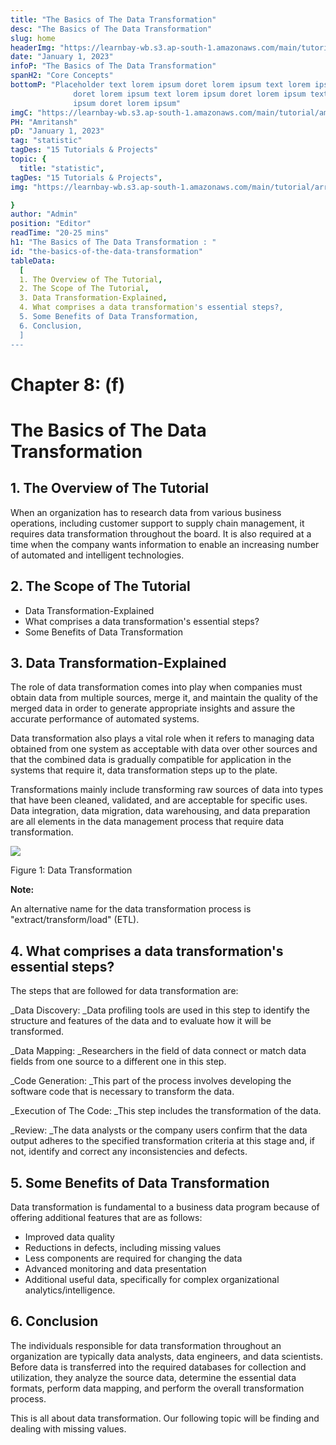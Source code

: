 ```yaml
---
title: "The Basics of The Data Transformation"
desc: "The Basics of The Data Transformation"
slug: home
headerImg: "https://learnbay-wb.s3.ap-south-1.amazonaws.com/main/tutorial/python.png"
date: "January 1, 2023"
infoP: "The Basics of The Data Transformation"
spanH2: "Core Concepts"
bottomP: "Placeholder text lorem ipsum doret lorem ipsum text lorem ipsum
              doret lorem ipsum text lorem ipsum doret lorem ipsum text lorem
              ipsum doret lorem ipsum"
imgC: "https://learnbay-wb.s3.ap-south-1.amazonaws.com/main/tutorial/amritansh.png"
PH: "Amritansh"
pD: "January 1, 2023"
tag: "statistic"
tagDes: "15 Tutorials & Projects"
topic: {
  title: "statistic",
tagDes: "15 Tutorials & Projects",
img: "https://learnbay-wb.s3.ap-south-1.amazonaws.com/main/tutorial/arrow.png"

}
author: "Admin"
position: "Editor"
readTime: "20-25 mins"
h1: "The Basics of The Data Transformation : "
id: "the-basics-of-the-data-transformation"
tableData:
  [
  1. The Overview of The Tutorial, 
  2. The Scope of The Tutorial,  
  3. Data Transformation-Explained,  
  4. What comprises a data transformation's essential steps?, 
  5. Some Benefits of Data Transformation,
  6. Conclusion,
  ]
---
```


# **Chapter 8: (f)**


# **The Basics of The Data Transformation**


## 1. The Overview of The Tutorial

When an organization has to research data from various business operations, including customer support to supply chain management, it requires data transformation throughout the board. It is also required at a time when the company wants information to enable an increasing number of automated and intelligent technologies.


## 2. The Scope of The Tutorial



* Data Transformation-Explained
* What comprises a data transformation's essential steps?
* Some Benefits of Data Transformation


## 3. Data Transformation-Explained

The role of data transformation comes into play when companies must obtain data from multiple sources, merge it, and maintain the quality of the merged data in order to generate appropriate insights and assure the accurate performance of automated systems.

Data transformation also plays a vital role when it refers to managing data obtained from one system as acceptable with data over other sources and that the combined data is gradually compatible for application in the systems that require it, data transformation steps up to the plate.

Transformations mainly include transforming raw sources of data into types that have been cleaned, validated, and are acceptable for specific uses. Data integration, data migration, data warehousing, and data preparation are all elements in the data management process that require data transformation.


<img src="https://learnbay-wb.s3.ap-south-1.amazonaws.com/main/tutorial/statistics/image+for+data+transformation.jpg"></img>



Figure 1: Data Transformation


**Note:**

An alternative name for the data transformation process is "extract/transform/load" (ETL).


## 4. What comprises a data transformation's essential steps?

The steps that are followed for data transformation are:

_Data Discovery: _Data profiling tools are used in this step to identify the structure and features of the data and to evaluate how it will be transformed.

_Data Mapping: _Researchers in the field of data connect or match data fields from one source to a different one in this step.

_Code Generation: _This part of the process involves developing the software code that is necessary to transform the data.

_Execution of The Code: _This step includes the transformation of the data.

_Review: _The data analysts or the company users confirm that the data output adheres to the specified transformation criteria at this stage and, if not, identify and correct any inconsistencies and defects.


## 5. Some Benefits of Data Transformation

Data transformation is fundamental to a business data program because of offering additional features that are as follows:



* Improved data quality
* Reductions in defects, including missing values
* Less components are required for changing the data
* Advanced monitoring and data presentation
* Additional useful data, specifically for complex organizational analytics/intelligence.


## 6. Conclusion

The individuals responsible for data transformation throughout an organization are typically data analysts, data engineers, and data scientists. Before data is transferred into the required databases for collection and utilization, they analyze the source data, determine the essential data formats, perform data mapping, and perform the overall transformation process.

This is all about data transformation. Our following topic will be finding and dealing with missing values.